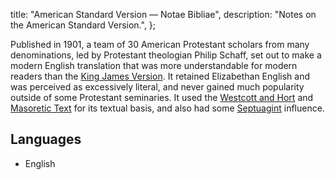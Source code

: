   title: "American Standard Version — Notae Bibliae",
  description: "Notes on the American Standard Version.",
};

<Initial text="American Standard Version"/>

Published in 1901, a team of 30 American Protestant scholars from many denominations, led by Protestant theologian Philip Schaff, set out to make a modern English translation that was more understandable for modern readers than the [King James Version](/bible/translations/king-james-version). It retained Elizabethan English and was perceived as excessively literal, and never gained much popularity outside of some Protestant seminaries. It used the [Westcott and Hort](/bible/translations/westcott-and-hort) and [Masoretic Text](/bible/translations/masoretic-text) for its textual basis, and also had some [Septuagint](/bible/translations/septuagint) influence.

## Languages

* English
